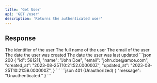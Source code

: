 ```yaml
---
title: 'Get User'
api: 'GET /user'
description: 'Returns the authenticated user'
---
```


## Response
<Tabs>
  <Tab title="Data">
    <ResponseField name="id" type="integer">
      The identifier of the user
    </ResponseField>
    <ResponseField name="name" type="string">
      The full name of the user
    </ResponseField>
    <ResponseField name="email" type="string">
      The email of the user
    </ResponseField>
    <ResponseField name="created_at" type="string">
      The date the user was created
    </ResponseField>
    <ResponseField name="updated_at" type="string">
      The date the user was last updated
    </ResponseField>
  </Tab>
  <Tab title="Example">
    <CodeGroup>
      ```json 200
      {
        "id": 561211,
        "name": "John Doe",
        "email": "john.doe@amce.com",
        "created_at": "2023-08-25T10:21:52.000000Z",
        "updated_at": "2023-08-25T10:21:59.000000Z",
      }
      ```
      ```json 401 (Unauthorized)
      {
        "message": "Unauthenticated."
      }
      ```
    </CodeGroup>
  </Tab>
</Tabs>


